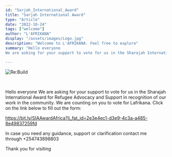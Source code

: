 ```yaml
---
id: "Sarjah_International_Award"
title: "Sarjah International Award"
type: "Article"
date: "2022-10-24"
tags: ["welcome"]
author: "L'AFRIKANA"
display: "/assets/images/Logo.jpg"
description: "Welcome to L'AFRIKANA. Feel free to explore"
summary: "Hello everyone
We are asking for your support to vote for us in the Sharajah International Award for Refugee Advocacy and Support in recognition of our work in the community.

---
```

![Re:Build](/assets/images/Logo.jpg)

<br/>

Hello everyone
We are asking for your support to vote for us in the Sharajah International Award for Refugee Advocacy and Support in recognition of our work in the community.
We are counting on you to vote for Lafrikana.
 Click on the link below to fill out the form:

https://bit.ly/SIAAwardAfrica?li_fat_id=2e3e4ec1-d3e9-4c3a-a485-8e49837259fd


In case you need any guidance, support or clarification contact me through +254743898803
<br/>

Thank you for visiting
